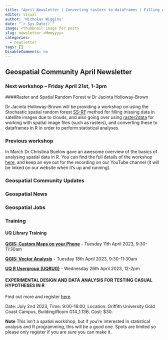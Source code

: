 ```yaml
---
title: "April Newsletter | Converting rasters to dataframes | Filling gaps in Satellite data"
editor: visual
author: 'Nicholas Wiggins'
date: "`r Sys.Date()`"
image: <thumbnail image for post>
slug: newsletter-<Mmmyyyy>
categories:
  - newsletter
tags: []
DisableComments: no
---
```


## Geospatial Community April Newsletter

### Next workshop -- Friday April 21st, 1-3pm

####Raster and Spatial Random Forest w Dr Jacinta Holloway-Brown

Dr Jacinta Holloway-Brown will be providing a workshop on using the Stochastic spatial random forest [SS-RF](https://github.com/thejholloway/SS-RF_tutorial) method for filling missing data in satellite images due to clouds, and also going over using [raster2data](https://github.com/thejholloway/raster2data) for working with spatial image files (such as rasters), and converting these to dataframes in R in order to perform statistical analyses.

### Previous workshop

In March Dr Christina Buelow gave an awesome overview of the basics of analysing spatial data in R. You can find the full details of the workshop [here](https://brisbane-geocommunity.netlify.app/posts/2023-03-23-r-spatial-basics/), and keep an eye out for the recording on our YouTube channel (it will be linked on our website when it's up and running).

### Geospatial Community Updates

<Optional Section about our community> <!-- Group changes --> <!-- website updates --> <!-- surveys --> <!-- ideas for upcoming workshops --> <!-- testimonials --> <!-- org committee details --> <!-- Anything about us that we might want to share -->

### Geospatial News

<Optional section covering broader geospatial news> <!-- Conferences/Forums/Resbaz --> <!-- New software/packages --> <!-- Podcasts/Media --> <!-- New useful resources -->

### Geospatial Jobs

<Optional section listing geospatial job vacancies> <!-- Government Jobs --> <!-- Industry Jobs --> <!-- Not for profit/NGO Jobs --> <!-- University Jobs -->

### Training

<Optional section on GeoSpatial training opportunities> <!-- Upcoming UQ Library Training --> <!-- University/School specific training --> <!-- Other training opportunities -->

#### UQ Library Training

[**QGIS: Custom Maps on your Phone**](https://studenthub.uq.edu.au/students/events/detail/4472959) - Tuesday 11th April 2023, 9:30-11:30am

[**QGIS: Vector Analysis**](https://studenthub.uq.edu.au/students/events/detail/4472960) - Tuesday 18th April 2023, 9:30-11:30am

[**UQ R Usergroup (UQRUG)**](https://uqrug.netlify.app/) - Wednesday 26th April 2023, 12-2pm

#### EXPERIMENTAL DESIGN AND DATA ANALYSIS FOR TESTING CASUAL HYPOTHESES IN R

Find out more and register [here](https://www.amsa2023.amsa.asn.au/workshop).

Date: July 2nd 2023, Time: 9:00-16:00, Location: Griffith University Gold Coast Campus, Building/Room G14_1.13B. Cost: \$30.

**Note** This isn't a spatial workshop, but if you're interested in statistical analysis and R programming, this will be a good one. Spots are limited so please only register if you are sure you can make it.
